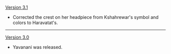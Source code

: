 {{Change History/Header}}
[[Version 3.1]]
* Corrected the crest on her headpiece from Kshahrewar's symbol and colors to Haravatat's.
----
[[Version 3.0]]
* Yavanani was released.